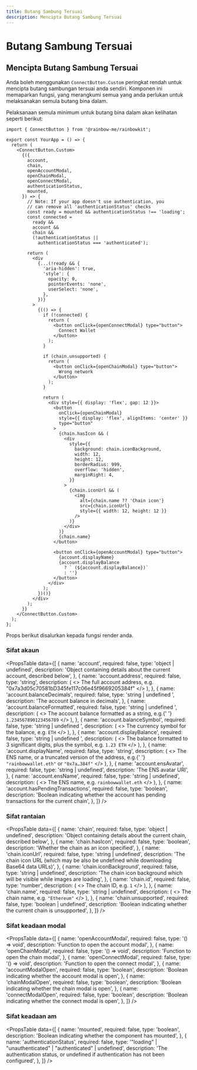 ```yaml
---
title: Butang Sambung Tersuai
description: Mencipta Butang Sambung Tersuai
---
```


# Butang Sambung Tersuai

## Mencipta Butang Sambung Tersuai

Anda boleh menggunakan `ConnectButton.Custom` peringkat rendah untuk mencipta butang sambungan tersuai anda sendiri. Komponen ini memaparkan fungsi, yang merangkumi semua yang anda perlukan untuk melaksanakan semula butang bina dalam.

Pelaksanaan semula minimum untuk butang bina dalam akan kelihatan seperti berikut:

```tsx
import { ConnectButton } from '@rainbow-me/rainbowkit';

export const YourApp = () => {
  return (
    <ConnectButton.Custom>
      {({
        account,
        chain,
        openAccountModal,
        openChainModal,
        openConnectModal,
        authenticationStatus,
        mounted,
      }) => {
        // Note: If your app doesn't use authentication, you
        // can remove all 'authenticationStatus' checks
        const ready = mounted && authenticationStatus !== 'loading';
        const connected =
          ready &&
          account &&
          chain &&
          (!authenticationStatus ||
            authenticationStatus === 'authenticated');

        return (
          <div
            {...(!ready && {
              'aria-hidden': true,
              'style': {
                opacity: 0,
                pointerEvents: 'none',
                userSelect: 'none',
              },
            })}
          >
            {(() => {
              if (!connected) {
                return (
                  <button onClick={openConnectModal} type="button">
                    Connect Wallet
                  </button>
                );
              }

              if (chain.unsupported) {
                return (
                  <button onClick={openChainModal} type="button">
                    Wrong network
                  </button>
                );
              }

              return (
                <div style={{ display: 'flex', gap: 12 }}>
                  <button
                    onClick={openChainModal}
                    style={{ display: 'flex', alignItems: 'center' }}
                    type="button"
                  >
                    {chain.hasIcon && (
                      <div
                        style={{
                          background: chain.iconBackground,
                          width: 12,
                          height: 12,
                          borderRadius: 999,
                          overflow: 'hidden',
                          marginRight: 4,
                        }}
                      >
                        {chain.iconUrl && (
                          <img
                            alt={chain.name ?? 'Chain icon'}
                            src={chain.iconUrl}
                            style={{ width: 12, height: 12 }}
                          />
                        )}
                      </div>
                    )}
                    {chain.name}
                  </button>

                  <button onClick={openAccountModal} type="button">
                    {account.displayName}
                    {account.displayBalance
                      ? ` (${account.displayBalance})`
                      : ''}
                  </button>
                </div>
              );
            })()}
          </div>
        );
      }}
    </ConnectButton.Custom>
  );
};
```

Props berikut disalurkan kepada fungsi render anda.

### Sifat akaun

<PropsTable
  data={[
    {
      name: 'account',
      required: false,
      type: 'object | undefined',
      description:
        'Object containing details about the current account, described below',
    },
    {
      name: 'account.address',
      required: false,
      type: 'string',
      description: (
        <>
          The full account address, e.g.
          "0x7a3d05c70581bD345fe117c06e45f9669205384f"
        </>
      ),
    },
    {
      name: 'account.balanceDecimals',
      required: false,
      type: 'string | undefined	',
      description: 'The account balance in decimals',
    },
    {
      name: 'account.balanceFormatted',
      required: false,
      type: 'string | undefined	',
      description: (
        <>
          The account balance formatted as a string, e.g.{' '}
          <code>1.234567890123456789</code>
        </>
      ),
    },
    {
      name: 'account.balanceSymbol',
      required: false,
      type: 'string | undefined	',
      description: (
        <>
          The currency symbol for the balance, e.g. <code>ETH</code>
        </>
      ),
    },
    {
      name: 'account.displayBalance',
      required: false,
      type: 'string | undefined	',
      description: (
        <>
          The balance formatted to 3 significant digits, plus the
          symbol, e.g. <code>1.23 ETH</code>
        </>
      ),
    },
    {
      name: 'account.displayName',
      required: false,
      type: 'string',
      description: (
        <>
          The ENS name, or a truncated version of the address, e.g.{' '}
          <code>"rainbowwallet.eth"</code> or <code>"0x7a…384f"</code>
        </>
      ),
    },
    {
      name: 'account.ensAvatar',
      required: false,
      type: 'string	| undefined',
      description: 'The ENS avatar URI',
    },
    {
      name: 'account.ensName',
      required: false,
      type: 'string	| undefined',
      description: (
        <>
          The ENS name, e.g. <code>rainbowwallet.eth</code>
        </>
      ),
    },
    {
      name: 'account.hasPendingTransactions',
      required: false,
      type: 'boolean',
      description:
        'Boolean indicating whether the account has pending transactions for the current chain',
    },
  ]}
/>

### Sifat rantaian

<PropsTable
  data={[
    {
      name: 'chain',
      required: false,
      type: 'object | undefined',
      description:
        'Object containing details about the current chain, described below',
    },
    {
      name: 'chain.hasIcon',
      required: false,
      type: 'boolean',
      description: 'Whether the chain as an icon specified',
    },
    {
      name: 'chain.iconUrl',
      required: false,
      type: 'string | undefined',
      description:
        'The chain icon URL (which may be also be undefined while downloading Base64 data URLs)',
    },
    {
      name: 'chain.iconBackground',
      required: false,
      type: 'string | undefined',
      description:
        'The chain icon background which will be visible while images are loading',
    },
    {
      name: 'chain.id',
      required: false,
      type: 'number',
      description: (
        <>
          The chain ID, e.g. <code>1</code>
        </>
      ),
    },
    {
      name: 'chain.name',
      required: false,
      type: 'string | undefined',
      description: (
        <>
          The chain name, e.g. <code>"Ethereum"</code>
        </>
      ),
    },
    {
      name: 'chain.unsupported',
      required: false,
      type: 'boolean | undefined',
      description:
        'Boolean indicating whether the current chain is unsupported',
    },
  ]}
/>

### Sifat keadaan modal

<PropsTable
  data={[
    {
      name: 'openAccountModal',
      required: false,
      type: '() => void',
      description: 'Function to open the account modal',
    },
    {
      name: 'openChainModal',
      required: false,
      type: '() => void',
      description: 'Function to open the chain modal',
    },
    {
      name: 'openConnectModal',
      required: false,
      type: '() => void',
      description: 'Function to open the connect modal',
    },
    {
      name: 'accountModalOpen',
      required: false,
      type: 'boolean',
      description:
        'Boolean indicating whether the account modal is open',
    },
    {
      name: 'chainModalOpen',
      required: false,
      type: 'boolean',
      description: 'Boolean indicating whether the chain modal is open',
    },
    {
      name: 'connectModalOpen',
      required: false,
      type: 'boolean',
      description:
        'Boolean indicating whether the connect modal is open',
    },
  ]}
/>

### Sifat keadaan am

<PropsTable
  data={[
    {
      name: 'mounted',
      required: false,
      type: 'boolean',
      description:
        'Boolean indicating whether the component has mounted',
    },
    {
      name: 'authenticationStatus',
      required: false,
      type: '"loading" | "unauthenticated" | "authenticated" | undefined',
      description:
        'The authentication status, or undefined if authentication has not been configured',
    },
  ]}
/>
